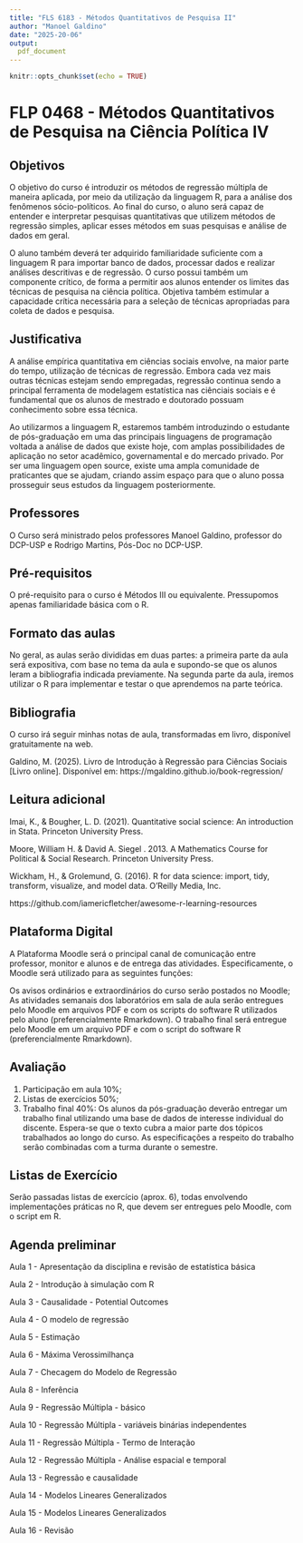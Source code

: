 ```yaml
---
title: "FLS 6183 - Métodos Quantitativos de Pesquisa II"
author: "Manoel Galdino"
date: "2025-20-06"
output: 
  pdf_document
---
```


```r
knitr::opts_chunk$set(echo = TRUE)
```

# FLP 0468 - Métodos Quantitativos de Pesquisa na Ciência Política IV 

## Objetivos

O objetivo do curso é introduzir os métodos de regressão múltipla de maneira aplicada,
por meio da utilização da linguagem R, para a análise dos fenômenos sócio-políticos. Ao
final do curso, o aluno será capaz de entender e interpretar pesquisas quantitativas que
utilizem métodos de regressão simples, aplicar esses métodos em suas pesquisas e análise
de dados em geral.

O aluno também deverá ter adquirido familiaridade suficiente com a linguagem R para
importar banco de dados, processar dados e realizar análises descritivas e de regressão.
O curso possui também um componente crítico, de forma a permitir aos alunos entender
os limites das técnicas de pesquisa na ciência política. Objetiva também estimular a capacidade crítica necessária para a seleção de técnicas apropriadas para coleta de dados e pesquisa.

## Justificativa

A análise empírica quantitativa em ciências sociais envolve, na maior parte do tempo,
utilização de técnicas de regressão. Embora cada vez mais outras técnicas estejam sendo
empregadas, regressão continua sendo a principal ferramenta de modelagem estatística
nas ciênciais sociais e é fundamental que os alunos de mestrado e doutorado possuam
conhecimento sobre essa técnica.

Ao utilizarmos a linguagem R, estaremos também introduzindo o estudante de pós-graduação em uma das principais linguagens de programação voltada a análise de dados que existe hoje, com amplas possibilidades de aplicação no setor acadêmico, governamental e do mercado privado. Por ser uma linguagem open source, existe uma ampla comunidade de praticantes que se ajudam, criando assim espaço para que o aluno possa prosseguir seus estudos da linguagem posteriormente.

## Professores

O Curso será ministrado pelos professores Manoel Galdino, professor do DCP-USP e Rodrigo Martins, Pós-Doc no DCP-USP.

## Pré-requisitos

O pré-requisito para o curso é Métodos III ou equivalente. Pressupomos apenas familiaridade básica com o R.


## Formato das aulas

No geral, as aulas serão divididas em duas partes: a primeira parte da aula será expositiva, com base no tema da aula e supondo-se que os alunos leram a bibliografia indicada previamente. Na segunda parte da aula, iremos utilizar o R para implementar e testar o que aprendemos na parte teórica.



## Bibliografia

O curso irá seguir minhas notas de aula, transformadas em livro, disponível gratuitamente na web.

Galdino, M. (2025). Livro de Introdução à Regressão para Ciências Sociais [Livro online]. Disponível em: https://mgaldino.github.io/book-regression/ 


## Leitura adicional

Imai, K., & Bougher, L. D. (2021). Quantitative social science: An introduction in Stata. Princeton University Press.

Moore, William H. & David A. Siegel . 2013. A Mathematics Course for Political & Social Research. Princeton University Press.

Wickham, H., & Grolemund, G. (2016). R for data science: import, tidy, transform, visualize, and model data. O’Reilly Media, Inc.

https://github.com/iamericfletcher/awesome-r-learning-resources

## Plataforma Digital

A Plataforma Moodle será o principal canal de comunicação entre professor, monitor e
alunos e de entrega das atividades. Especificamente, o Moodle será utilizado para as
seguintes funções:

Os avisos ordinários e extraordinários do curso serão postados no Moodle;
As atividades semanais dos laboratórios em sala de aula serão entregues pelo Moodle
em arquivos PDF e com os scripts do software R utilizados pelo aluno (preferencialmente
Rmarkdown). O trabalho final será entregue pelo Moodle em um arquivo PDF e com o script do software R (preferencialmente Rmarkdown).


## Avaliação
1. Participação em aula 10%;
2. Listas de exercícios 50%;
3. Trabalho final 40%: Os alunos da pós-graduação deverão entregar um trabalho final
utilizando uma base de dados de interesse individual do discente. Espera-se que o 
texto cubra a maior parte dos tópicos trabalhados ao longo do curso. As especificações a respeito do trabalho serão combinadas com a turma durante o semestre.

## Listas de Exercício

Serão passadas listas de exercício (aprox. 6), todas envolvendo implementações práticas no R, que devem ser entregues pelo Moodle, com o script em R.

## Agenda preliminar

Aula 1 - Apresentação da disciplina e revisão de estatística básica

Aula 2 - Introdução à simulação com R

Aula 3 - Causalidade - Potential Outcomes

Aula 4 - O modelo de regressão

Aula 5 - Estimação

Aula 6 - Máxima Verossimilhança

Aula 7 - Checagem do Modelo de Regressão

Aula 8 - Inferência

Aula 9 - Regressão Múltipla - básico

Aula 10 - Regressão Múltipla - variáveis binárias independentes

Aula 11 - Regressão Múltipla - Termo de Interação

Aula 12 - Regressão Múltipla - Análise espacial e temporal

Aula 13 - Regressão e causalidade

Aula 14 - Modelos Lineares Generalizados

Aula 15 - Modelos Lineares Generalizados

Aula 16 - Revisão

